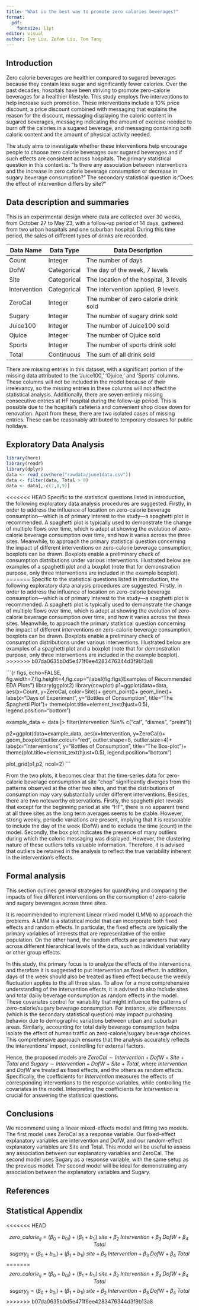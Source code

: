 ```yaml
---
title: "What is the best way to promote zero calories beverages?"
format: 
  pdf:
    fontsize: 11pt
editor: visual
author: Ivy Liu, Zefan Liu, Tom Tang
---
```


## Introduction

Zero calorie beverages are healthier compared to sugared beverages because they contain less sugar and significantly fewer calories. Over the past decades, hospitals have been striving to promote zero-calorie beverages for a healthier lifestyle. This study employs five interventions to help increase such promotion. These interventions include a 10% price discount, a price discount combined with messaging that explains the reason for the discount, messaging displaying the caloric content in sugared beverages, messaging indicating the amount of exercise needed to burn off the calories in a sugared beverage, and messaging containing both caloric content and the amount of physical activity needed.

The study aims to investigate whether these interventions help encourage people to choose zero calorie beverages over sugared beverages and if such effects are consistent across hospitals. The primary statistical question in this context is: "Is there any association between interventions and the increase in zero calorie beverage consumption or decrease in sugary beverage consumption?" The secondary statistical question is:"Does the effect of intervention differs by site?"

## Data description and summaries

This is an experimental design where data are collected over 30 weeks, from October 27 to May 23, with a follow-up period of 14 days, gathered from two urban hospitals and one suburban hospital. During this time period, the sales of different types of drinks are recorded.

| Data Name    | Data Type   | Data Description                       |
|--------------|-------------|----------------------------------------|
| Count        | Integer     | The number of days                     |
| DofW         | Categorical | The day of the week, 7 levels          |
| Site         | Categorical | The location of the hospital, 3 levels |
| Intervention | Categorical | The intervention applied, 9 levels     |
| ZeroCal      | Integer     | The number of zero calorie drink sold  |
| Sugary       | Integer     | The number of sugary drink sold        |
| Juice100     | Integer     | The number of Juice100 sold            |
| Ojuice       | Integer     | The number of Ojuice sold              |
| Sports       | Integer     | The number of sports drink sold        |
| Total        | Continuous  | The sum of all drink sold              |

There are missing entries in this dataset, with a significant portion of the missing data attributed to the 'Juice100,' 'Ojuice,' and 'Sports' columns. These columns will not be included in the model because of their irrelevancy, so the missing entries in these columns will not affect the statistical analysis. Additionally, there are seven entirely missing consecutive entries at HF hospital during the follow-up period. This is possible due to the hospital's cafeteria and convenient shop close down for renovation. Apart from these, there are two isolated cases of missing entries. These can be reasonably attributed to temporary closures for public holidays.

## Exploratory Data Analysis

```r
library(here)
library(readr)
library(dplyr)
data <- read_csv(here("rawdata/june1data.csv"))
data <- filter(data, Total > 0) 
data <- data[,-c(7,8,9)]
```

<<<<<<< HEAD
Specific to the statistical questions listed in introduction, the following exploratory data analysis procedures are suggested. Firstly, in order to address the influence of location on zero-calorie beverage consumption---which is of primary interest to the study---a spaghetti plot is recommended. A spaghetti plot is typically used to demonstrate the change of multiple flows over time, which is adept at showing the evolution of zero-calorie beverage consumption over time, and how it varies across the three sites. Meanwhile, to approach the primary statistical question concerning the impact of different interventions on zero-calorie beverage consumption, boxplots can be drawn. Boxplots enable a preliminary check of consumption distributions under various interventions. Illustrated below are examples of a spaghetti plot and a boxplot (note that for demonstration purpose, only three interventions are included in the example boxplot).
=======
Specific to the statistical questions listed in introduction, the following exploratory data analysis procedures are suggested. Firstly, in order to address the influence of location on zero-calorie beverage consumption—which is of primary interest to the study—a spaghetti plot is recommended. A spaghetti plot is typically used to demonstrate the change of multiple flows over time, which is adept at showing the evolution of zero-calorie beverage consumption over time, and how it varies across the three sites. Meanwhile, to approach the primary statistical question concerning the impact of different interventions on zero-calorie beverage consumption, boxplots can be drawn. Boxplots enable a preliminary check of consumption distributions under various interventions. Illustrated below are examples of a spaghetti plot and a boxplot (note that for demonstration purpose, only three interventions are included in the example boxplot).
>>>>>>> b07da0635b0d5e471f6ee4283476344d3f9b13a8

```{r figs, echo=FALSE, fig.width=7,fig.height=4,fig.cap="\\label{fig:figs}Examples of Recommended EDA Plots"}
library(ggplot2)
library(cowplot)
p1=ggplot(data=data, aes(x=Count, y=ZeroCal, color=Site))+
  geom_point()+
  geom_line()+
  labs(x="Days of Experiment", y="Bottles of Consumption",
       title="The Spaghetti Plot")+
  theme(plot.title=element_text(hjust=0.5),
        legend.position="bottom")

example_data <- data |> filter(Intervention %in% 
                                 c("cal", "dismes", "preint"))

p2=ggplot(data=example_data, aes(x=Intervention, y=ZeroCal))+
  geom_boxplot(outlier.colour="red", outlier.shape=8,
                outlier.size=4)+
  labs(x="Interventions", y="Bottles of Consumption",
       title="The Box-plot")+
  theme(plot.title=element_text(hjust=0.5),
        legend.position="bottom")

plot_grid(p1,p2, ncol=2)
```

From the two plots, it becomes clear that the time-series data for zero-calorie beverage consumption at site "chop" significantly diverges from the patterns observed at the other two sites, and that the distributions of consumption may vary substantially under different interventions. Besides, there are two noteworthy observations. Firstly, the spaghetti plot reveals that except for the beginning period at site "HF", there is no apparent trend at all three sites as the long term averages seems to be stable. However, strong weekly, periodic variations are present, implying that it is reasonable to include the day of the week (DofW) and to exclude the time (count) in the model. Secondly, the box plot indicates the presence of many outliers during which the caloric messaging was displayed. However, the clustering nature of these outliers tells valuable information. Therefore, it is advised that outliers be retained in the analysis to reflect the true variability inherent in the intervention's effects.

## Formal analysis

This section outlines general strategies for quantifying and comparing the impacts of five different interventions on the consumption of zero-calorie and sugary beverages across three sites.

It is recommended to implement Linear mixed model (LMM) to approach the problems. A LMM is a statistical model that can incorporate both fixed effects and random effects. In particular, the fixed effects are typically the primary variables of interests that are representative of the entire population. On the other hand, the random effects are parameters that vary across different hierarchical levels of the data, such as individual variability or other group effects.

In this study, the primary focus is to analyze the effects of the interventions, and therefore it is suggested to put intervention as fixed effect. In addition, days of the week should also be treated as fixed effect because the weekly fluctuation applies to the all three sites. To allow for a more comprehensive understanding of the intervention effects, it is advised to also include sites and total dailiy beverage consumption as random effects in the model. These covariates control for variability that might influence the patterns of zero-calorie/sugary beverage consumption. For instance, site differences (which is the secondary statistical question) may impact purchasing behavior due to demographic variations between urban and suburban areas. Similarly, accounting for total daily beverage consumption helps isolate the effect of human traffic on zero-calorie/sugary beverage choices. This comprehensive approach ensures that the analysis accurately reflects the interventions' impact, controlling for external factors.

Hence, the proposed models are $ZeroCal \sim Intervention + DofW + Site + Total$ and $Sugary \sim Intervention + DofW + Site + Total$, where $Intervention$ and $DofW$ are treated as fixed effects, and the others as random effects. Specifically, the coefficients for $Intervention$ measures the effects of corresponding interventions to the response variables, while controlling the covariates in the model. Interpreting the coefficients for $Intervention$ is crucial for answering the statistical questions.

## Conclusions

We recommend using a linear mixed-effects model and fitting two models. The first model uses ZeroCal as a response variable. Our fixed-effect explanatory variables are intervention and DofW, and our random-effect explanatory variables are Site and Total. This model will be useful to assess any association between our explanatory variables and ZeroCal. The second model uses Sugary as a response variable, with the same setup as the previous model. The second model will be ideal for demonstrating any association between the explanatory variables and Sugary.

## References

## Statistical Appendix
<<<<<<< HEAD

$$
zero\_calorie_{ij} = (\beta_0 + b_{0i}) + (\beta_1 + b_{1i}) \;  site + \beta_2 \; Intervention + \beta_3 \; DofW + \beta_4 \; Total
$$ $$
sugary_{ij} = (\beta_0 + b_{0i}) + (\beta_1 + b_{1i}) \;  site + \beta_2 \; Intervention + \beta_3 \; DofW + \beta_4 \; Total
$$
=======
$$
zero\_calorie_{ij} = (\beta_0 + b_{0i}) + (\beta_1 + b_{1i}) \;  site + \beta_2 \; Intervention + \beta_3 \; DofW + \beta_4 \; Total
$$
$$
sugary_{ij} = (\beta_0 + b_{0i}) + (\beta_1 + b_{1i}) \;  site + \beta_2 \; Intervention + \beta_3 \; DofW + \beta_4 \; Total
$$
>>>>>>> b07da0635b0d5e471f6ee4283476344d3f9b13a8
